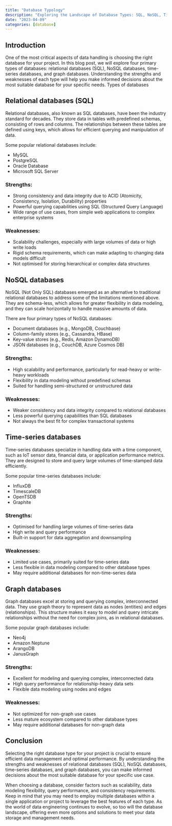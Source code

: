 ```yaml
---
title: "Database Typology"
description: "Exploring the Landscape of Database Types: SQL, NoSQL, Time-Series, and Graph Databases."
date: "2023-04-09"
categories: [database]
---
```


## Introduction

One of the most critical aspects of data handling is choosing the right database for your project. In this blog post, we will explore four primary types of databases: relational databases (SQL), NoSQL databases, time-series databases, and graph databases. Understanding the strengths and weaknesses of each type will help you make informed decisions about the most suitable database for your specific needs.
Types of databases

## Relational databases (SQL)

Relational databases, also known as SQL databases, have been the industry standard for decades. They store data in tables with predefined schemas, consisting of rows and columns. The relationships between these tables are defined using keys, which allows for efficient querying and manipulation of data.

Some popular relational databases include:

- MySQL
- PostgreSQL
- Oracle Database
- Microsoft SQL Server

### Strengths:

- Strong consistency and data integrity due to ACID (Atomicity, Consistency, Isolation, Durability) properties
- Powerful querying capabilities using SQL (Structured Query Language)
- Wide range of use cases, from simple web applications to complex enterprise systems

### Weaknesses:

- Scalability challenges, especially with large volumes of data or high write loads
- Rigid schema requirements, which can make adapting to changing data models difficult
- Not optimised for storing hierarchical or complex data structures

## NoSQL databases

NoSQL (Not Only SQL) databases emerged as an alternative to traditional relational databases to address some of the limitations mentioned above. They are schema-less, which allows for greater flexibility in data modeling, and they can scale horizontally to handle massive amounts of data.

There are four primary types of NoSQL databases:

- Document databases (e.g., MongoDB, Couchbase)
- Column-family stores (e.g., Cassandra, HBase)
- Key-value stores (e.g., Redis, Amazon DynamoDB)
- JSON databases (e.g., CouchDB, Azure Cosmos DB)

### Strengths:

- High scalability and performance, particularly for read-heavy or write-heavy workloads
- Flexibility in data modeling without predefined schemas
- Suited for handling semi-structured or unstructured data

### Weaknesses:

- Weaker consistency and data integrity compared to relational databases
- Less powerful querying capabilities than SQL databases
- Not always the best fit for complex transactional systems

## Time-series databases

Time-series databases specialize in handling data with a time component, such as IoT sensor data, financial data, or application performance metrics. They are designed to store and query large volumes of time-stamped data efficiently.

Some popular time-series databases include:

- InfluxDB
- TimescaleDB
- OpenTSDB
- Graphite

### Strengths:

- Optimised for handling large volumes of time-series data
- High write and query performance
- Built-in support for data aggregation and downsampling

### Weaknesses:

- Limited use cases, primarily suited for time-series data
- Less flexible in data modeling compared to other database types
- May require additional databases for non-time-series data

## Graph databases

Graph databases excel at storing and querying complex, interconnected data. They use graph theory to represent data as nodes (entities) and edges (relationships). This structure makes it easy to model and query intricate relationships without the need for complex joins, as in relational databases.

Some popular graph databases include:

- Neo4j
- Amazon Neptune
- ArangoDB
- JanusGraph

### Strengths:

- Excellent for modeling and querying complex, interconnected data
- High query performance for relationship-heavy data sets
- Flexible data modeling using nodes and edges

### Weaknesses:

- Not optimized for non-graph use cases
- Less mature ecosystem compared to other database types
- May require additional databases for non-graph data

## Conclusion

Selecting the right database type for your project is crucial to ensure efficient data management and optimal performance. By understanding the strengths and weaknesses of relational databases (SQL), NoSQL databases, time-series databases, and graph databases, you can make informed decisions about the most suitable database for your specific use case.

When choosing a database, consider factors such as scalability, data modeling flexibility, query performance, and consistency requirements. Keep in mind that you may need to employ multiple databases within a single application or project to leverage the best features of each type. As the world of data engineering continues to evolve, so too will the database landscape, offering even more options and solutions to meet your data storage and management needs.